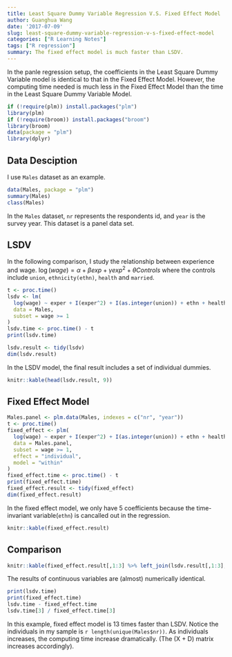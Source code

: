```yaml
---
title: Least Square Dummy Variable Regression V.S. Fixed Effect Model
author: Guanghua Wang
date: '2017-07-09'
slug: least-square-dummy-variable-regression-v-s-fixed-effect-model
categories: ["R Learning Notes"]
tags: ["R regression"]
summary: The fixed effect model is much faster than LSDV.
---
```


In the panle regression setup, the coefficients in the Least Square Dummy Variable model is identical to that in the Fixed Effect Model. However, the computing time needed is much less in the Fixed Effect Model than the time in the Least Square Dummy Variable Model.

```r
if (!require(plm)) install.packages("plm")
library(plm)
if (!require(broom)) install.packages("broom")
library(broom)
data(package = "plm")
library(dplyr)
```

## Data Desciption
I use `Males` dataset as an example. 
```r
data(Males, package = "plm")
summary(Males)
class(Males)
```
In the `Males` dataset, `nr` represents the respondents id, and `year` is the survey year. This dataset is a panel data set.

## LSDV
In the following comparison, I study the relationship between experience and wage.
$\log(wage) = \alpha + \beta exp + \gamma exp^2 + \theta Controls$ 
where the controls include `union`, `ethnicity(ethn)`, `health` and `married`.
```r
t <- proc.time()
lsdv <- lm(
  log(wage) ~ exper + I(exper^2) + I(as.integer(union)) + ethn + health + married + factor(nr),
  data = Males,
  subset = wage >= 1
)
lsdv.time <- proc.time() - t
print(lsdv.time)

lsdv.result <- tidy(lsdv)
dim(lsdv.result)
```

In the LSDV model, the final result includes a set of individual dummies.
```r
knitr::kable(head(lsdv.result, 9))
```

## Fixed Effect Model
```r
Males.panel <- plm.data(Males, indexes = c("nr", "year"))
t <- proc.time()
fixed_effect <- plm(
  log(wage) ~ exper + I(exper^2) + I(as.integer(union)) + ethn + health + married,
  data = Males.panel,
  subset = wage >= 1,
  effect = "individual",
  model = "within"
)
fixed_effect.time <- proc.time() - t
print(fixed_effect.time)
fixed_effect.result <- tidy(fixed_effect)
dim(fixed_effect.result)
```

In the fixed effect model, we only have 5 coefficients because the time-invariant variable(`ethn`) is cancalled out in the regression.

```r
knitr::kable(fixed_effect.result)
```

## Comparison
```r
knitr::kable(fixed_effect.result[,1:3] %>% left_join(lsdv.result[,1:3], by = "term", suffix = c(".fixed", ".lsdv")))
```

The results of continuous variables are (almost) numerically identical.

```r
print(lsdv.time)
print(fixed_effect.time)
lsdv.time - fixed_effect.time
lsdv.time[3] / fixed_effect.time[3]
```

In this example, fixed effect model is 13 times faster than LSDV. Notice the individuals in my sample is `r length(unique(Males$nr))`. As individuals increases, the computing time increase dramatically. (The (X + D) matrix increases accordingly).

